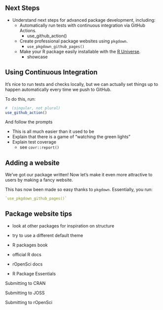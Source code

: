## Next Steps

- Understand next steps for advanced package development, including:
	- Automatically run tests with continuous integration via GitHub Actions.
	  - use_github_action()
	- Create professional package websites using `pkgdown`.
	  - `use_pkgdown_github_pages()`
	- Make your R package easily installable with the [R Universe](https://r-universe.dev/search).
	  - showcase

## Using Continuous Integration

It's nice to run tests and checks locally, but we can actually set things up to happen automatically every time we push to GitHub.

To do this, run:

```r
#  (singular, not plural)
use_github_action()
```

And follow the prompts


- This is all much easier than it used to be
- Explain that there is a game of "watching the green lights"
- Explain test coverage
  - see `covr::report()`



## Adding a website

We've got our package written! Now let's make it even more attractive to users by making a fancy website.

This has now been made so easy thanks to `pkgdown`. Essentially, you run:

```r
`use_pkgdown_github_pages()`
```

## Package website tips

- look at other packages for inspiration on structure
- try to use a different default theme


- R packages book
- official R docs
- rOpenSci docs
- R Package Essentials

Submitting to CRAN

Submitting to JOSS

Submitting to rOpenSci

